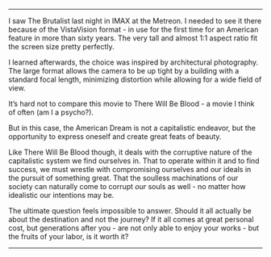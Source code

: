 ---
I saw The Brutalist last night in IMAX at the Metreon. I needed to see it there because of the VistaVision format - in use for the first time for an American feature in more than sixty years. The very tall and almost 1:1 aspect ratio fit the screen size pretty perfectly.

I learned afterwards, the choice was inspired by architectural photography. The large format allows the camera to be up tight by a building with a standard focal length, minimizing distortion while allowing for a wide field of view.

It’s hard not to compare this movie to There Will Be Blood - a movie I think of often (am I a psycho?). 

But in this case, the American Dream is not a capitalistic endeavor, but the opportunity to express oneself and create great feats of beauty.

Like There Will Be Blood though, it deals with the corruptive nature of the capitalistic system we find ourselves in. That to operate within it and to find success, we must wrestle with compromising ourselves and our ideals in the pursuit of something great. That the soulless machinations of our society can naturally come to corrupt *our* souls as well - no matter how idealistic our intentions may be.

The ultimate question feels impossible to answer. Should it all actually be about the destination and not the journey? If it all comes at great personal cost, but generations after you - are not only able to enjoy your works - but the fruits of your labor, is it worth it?

--- 
